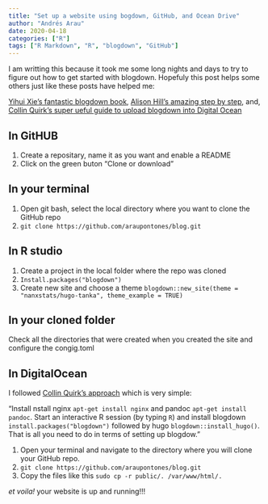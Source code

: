 ```yaml
---
title: "Set up a website using bogdown, GitHub, and Ocean Drive"
author: "Andrés Arau"
date: 2020-04-18
categories: ["R"]
tags: ["R Markdown", "R", "blogdown", "GitHub"]
---
```



I am writting this because it took me some long nights and days to try to figure out how to get started with blogdown. Hopefuly this post helps some others just like these posts have helped me:

[Yihui Xie's fantastic blogdown book](https://bookdown.org/yihui/blogdown/installation.html),
[Alison Hill's amazing step by step](https://alison.rbind.io/post/2017-06-12-up-and-running-with-blogdown/),
and, [Collin Quirk's super ueful guide to upload blogdown into Digital Ocean](http://colinquirk.com/blogdown-on-digitalocean/)



## In GitHUB

1. Create a repositary, name it as you want and enable a README
2. Click on the green buton "Clone or download"


## In your terminal

1. Open git bash, select the local directory where you want to clone the GitHub repo
2. `git clone https://github.com/araupontones/blog.git`

## In R studio 

1. Create a project in the local folder where the repo was cloned
2. `Install.packages("blogdown")`
3. Create  new site and choose a theme `blogdown::new_site(theme = "nanxstats/hugo-tanka", theme_example = TRUE)`

## In your cloned folder 

Check all the directories that were created when you created the site and configure the congig.toml

## In DigitalOcean

I followed [Collin Quirk's approach](http://colinquirk.com/blogdown-on-digitalocean/) which is very simple:

"Install nstall nginx `apt-get install nginx` and pandoc `apt-get install pandoc`. Start an interactive R session (by typing `R`) and install blogdown `install.packages("blogdown")` followed by hugo `blogdown::install_hugo()`. That is all you need to do in terms of setting up blogdow."


1. Open your terminal and navigate to the directory where you will clone your GitHub repo.
2. `git clone https://github.com/araupontones/blog.git`
3. Copy the files like this `sudo cp -r public/. /var/www/html/.`

*et voila!* your website is up and running!!!









